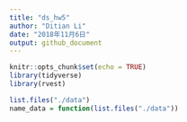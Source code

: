 ```yaml
---
title: "ds_hw5"
author: "Ditian Li"
date: "2018年11月6日"
output: github_document
---
```


```r
knitr::opts_chunk$set(echo = TRUE)
library(tidyverse)
library(rvest)
```

```r
list.files("./data")
name_data = function(list.files("./data"))
```

